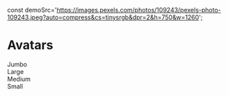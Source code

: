 const demoSrc='https://images.pexels.com/photos/109243/pexels-photo-109243.jpeg?auto=compress&cs=tinysrgb&dpr=2&h=750&w=1260';

<a id="Avatars"></a>

# Avatars
<div style={{ display: 'flex', alignItems: 'flex-end' }}>
    <div>
        <Avatar mx={2} size="jumbo" src={demoSrc} />
        <Label>Jumbo</Label>
    </div>
    <div>
        <Avatar mx={2} size="large" src={demoSrc} />
        <Label>Large</Label>
    </div>
    <div>
        <Avatar mx={2} size="medium" src={demoSrc} />
        <Label>Medium</Label>
    </div>
    <div>
        <Avatar mx={2} size="small" src={demoSrc} />
        <Label>Small</Label>
    </div>
</div>